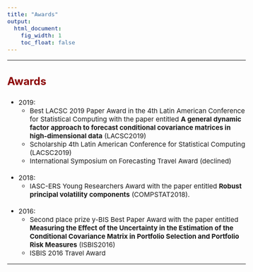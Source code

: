 ```yaml
---
title: "Awards"
output:
  html_document:
    fig_width: 1
    toc_float: false    
---
```


<style type="text/css">
.nav.navbar-nav.navbar-right a {
    color: white;
}
.navbar {
  background-color:maroon;
  border-color:black;
  icon-color:white;
}
.navbar-brand {
color:black!important;
}
body{ /* Normal  */
      font-size: 15px;
  }
h1.title {
  font-size: 32px;
}
h3 { /* Header 3 */
  font-size: 24px;
  color: DarkRed;
}
</style>

<style>
a:link {
    color: darkred;
}
a:visited {
    color: darkred;
}
a:hover {
    color: blue;
}
.column-f1{
  float: left;
  width: 20%;
  text-align: left;
}
.column-f2{
  float: right;
  width: 20%;
  text-align: right;
}
</style>

----

### **Awards**

* 2019:
  - Best LACSC 2019 Paper Award in the 4th Latin American Conference for Statistical Computing with the paper entitled **A general dynamic factor approach to forecast conditional covariance matrices in high-dimensional data** (LACSC2019)
  - Scholarship 4th Latin American Conference for Statistical Computing (LACSC2019) 
  - International Symposium on Forecasting Travel Award (declined)
</br>  
* 2018:
  - IASC-ERS Young Researchers Award with the paper entitled  **Robust principal volatility components** (COMPSTAT2018). 
</br>   
* 2016:
  - Second place prize y-BIS Best Paper Award with the paper entitled **Measuring the Effect of the Uncertainty in the Estimation of the Conditional Covariance Matrix in Portfolio Selection and Portfolio Risk Measures** (ISBIS2016)
  - ISBIS 2016 Travel Award

---- 
